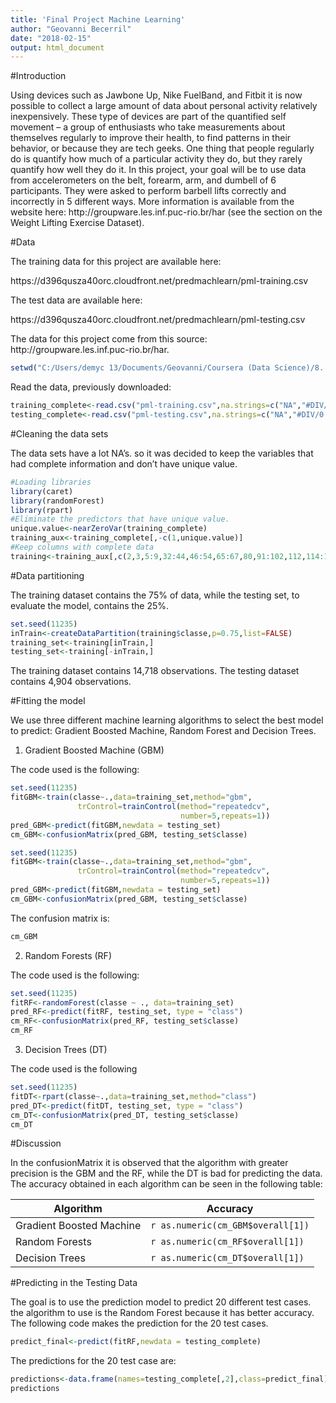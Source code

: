 ---
title: 'Final Project Machine Learning'
author: "Geovanni Becerril"
date: "2018-02-15"
output: html_document
---

#Introduction

Using devices such as Jawbone Up, Nike FuelBand, and Fitbit it is now possible to collect a large amount of data about personal activity relatively inexpensively. These type of devices are part of the quantified self movement – a group of enthusiasts who take measurements about themselves regularly to improve their health, to find patterns in their behavior, or because they are tech geeks. One thing that people regularly do is quantify how much of a particular activity they do, but they rarely quantify how well they do it. In this project, your goal will be to use data from accelerometers on the belt, forearm, arm, and dumbell of 6 participants. They were asked to perform barbell lifts correctly and incorrectly in 5 different ways. More information is available from the website here: http://groupware.les.inf.puc-rio.br/har (see the section on the Weight Lifting Exercise Dataset).

#Data

The training data for this project are available here:

https://d396qusza40orc.cloudfront.net/predmachlearn/pml-training.csv

The test data are available here:

https://d396qusza40orc.cloudfront.net/predmachlearn/pml-testing.csv

The data for this project come from this source: http://groupware.les.inf.puc-rio.br/har.

```{r echo=FALSE}
setwd("C:/Users/demyc 13/Documents/Geovanni/Coursera (Data Science)/8. Practical Machine Learning/Project")
```

Read the data, previously downloaded:

```{r}
training_complete<-read.csv("pml-training.csv",na.strings=c("NA","#DIV/0!",""))
testing_complete<-read.csv("pml-testing.csv",na.strings=c("NA","#DIV/0!",""))
```

#Cleaning the data sets

The data sets have a lot NA's. so it was decided to keep the variables that had complete information and don't have unique value.

```{r,warning=FALSE}
#Loading libraries
library(caret)
library(randomForest)
library(rpart)
#Eliminate the predictors that have unique value.
unique.value<-nearZeroVar(training_complete)
training_aux<-training_complete[,-c(1,unique.value)]
#Keep columns with complete data
training<-training_aux[,c(2,3,5:9,32:44,46:54,65:67,80,91:102,112,114:123)]
```

#Data partitioning

The training dataset contains the 75% of data, while the testing set, to evaluate the model, contains the 25%.

```{r}
set.seed(11235)
inTrain<-createDataPartition(training$classe,p=0.75,list=FALSE)
training_set<-training[inTrain,]
testing_set<-training[-inTrain,]
```

The training dataset contains 14,718 observations. The testing dataset contains 4,904 observations.

#Fitting the model

We use three different machine learning algorithms to select the best model to predict: Gradient Boosted Machine, Random Forest and Decision Trees.

1. Gradient Boosted Machine (GBM)

The code used is the following:

```{r,echo=FALSE,include=FALSE}
set.seed(11235)
fitGBM<-train(classe~.,data=training_set,method="gbm",
               trControl=trainControl(method="repeatedcv",
                                      number=5,repeats=1))
pred_GBM<-predict(fitGBM,newdata = testing_set)
cm_GBM<-confusionMatrix(pred_GBM, testing_set$classe)
```

```{r,eval=FALSE}
set.seed(11235)
fitGBM<-train(classe~.,data=training_set,method="gbm",
               trControl=trainControl(method="repeatedcv",
                                      number=5,repeats=1))
pred_GBM<-predict(fitGBM,newdata = testing_set)
cm_GBM<-confusionMatrix(pred_GBM, testing_set$classe)
```

The confusion matrix is:

```{r}
cm_GBM
```

2. Random Forests (RF)

The code used is the following:

```{r}
set.seed(11235)
fitRF<-randomForest(classe ~ ., data=training_set)
pred_RF<-predict(fitRF, testing_set, type = "class")
cm_RF<-confusionMatrix(pred_RF, testing_set$classe)
cm_RF
```

3. Decision Trees (DT)

The code used is the following

```{r}
set.seed(11235)
fitDT<-rpart(classe~.,data=training_set,method="class")
pred_DT<-predict(fitDT, testing_set, type = "class")
cm_DT<-confusionMatrix(pred_DT, testing_set$classe)
cm_DT
```

#Discussion

In the confusionMatrix it is observed that the algorithm with greater precision is the GBM and the RF, while the DT is bad for predicting the data. The accuracy obtained in each algorithm can be seen in the following table:

Algorithm|Accuracy
---------|--------
Gradient Boosted Machine|`r as.numeric(cm_GBM$overall[1])`
Random Forests|`r as.numeric(cm_RF$overall[1])`
Decision Trees|`r as.numeric(cm_DT$overall[1])`

#Predicting in the Testing Data

The goal is to use the prediction model to predict 20 different test cases. the algorithm to use is the Random Forest because it has better accuracy. The following code makes the prediction for the 20 test cases.

```{r}
predict_final<-predict(fitRF,newdata = testing_complete)
```

The predictions for the 20 test case are:

```{r}
predictions<-data.frame(names=testing_complete[,2],class=predict_final)
predictions
```
